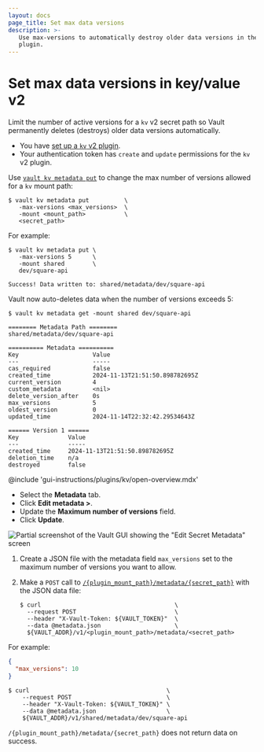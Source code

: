```yaml
---
layout: docs
page_title: Set max data versions
description: >-
   Use max-versions to automatically destroy older data versions in the kv v2
   plugin.
---
```


# Set max data versions in key/value v2

Limit the number of active versions for a `kv` v2 secret path so Vault
permanently deletes (destroys) older data versions automatically.

<Tip title="Assumptions">

- You have [set up a `kv` v2 plugin](/vault/docs/secrets/kv/kv-v2/setup). 
- Your authentication token has `create` and `update` permissions for the `kv`
  v2 plugin.

</Tip>

<Tabs>

<Tab heading="CLI" group="cli">

Use [`vault kv metadata put`](/vault/docs/command/kv/metadata) to change the max
number of versions allowed for a `kv` mount path: 

```shell-session
$ vault kv metadata put          \
   -max-versions <max_versions>  \
   -mount <mount_path>           \
   <secret_path>
```

For example: 

<CodeBlockConfig hideClipboard="true">

```shell-session
$ vault kv metadata put \
   -max-versions 5      \
   -mount shared        \
   dev/square-api

Success! Data written to: shared/metadata/dev/square-api
```
</CodeBlockConfig>


Vault now auto-deletes data when the number of versions exceeds 5:

<CodeBlockConfig hideClipboard="true" highlight="14">

```shell-session
$ vault kv metadata get -mount shared dev/square-api

======== Metadata Path ========
shared/metadata/dev/square-api

========== Metadata ==========
Key                     Value
---                     -----
cas_required            false
created_time            2024-11-13T21:51:50.898782695Z
current_version         4
custom_metadata         <nil>
delete_version_after    0s
max_versions            5
oldest_version          0
updated_time            2024-11-14T22:32:42.29534643Z

====== Version 1 ======
Key              Value
---              -----
created_time     2024-11-13T21:51:50.898782695Z
deletion_time    n/a
destroyed        false
```

</CodeBlockConfig>

</Tab>

<Tab heading="GUI" group="gui">

@include 'gui-instructions/plugins/kv/open-overview.mdx'

- Select the **Metadata** tab.
- Click **Edit metadata >**.
- Update the **Maximum number of versions** field.
- Click **Update**.

![Partial screenshot of the Vault GUI showing the "Edit Secret Metadata" screen](/img/gui/kv/edit-metadata.png)

</Tab>

<Tab heading="API" group="api">

1. Create a JSON file with the metadata field `max_versions` set to the maximum
   number of versions you want to allow.

1. Make a `POST` call to
   [`/{plugin_mount_path}/metadata/{secret_path}`](/vault/api-docs/secret/kv/kv-v2#create-update-metadata)
   with the JSON data file:
    ```shell-session
    $ curl                                      \
      --request POST                            \
      --header "X-Vault-Token: ${VAULT_TOKEN}"  \
      --data @metadata.json                     \
      ${VAULT_ADDR}/v1/<plugin_mount_path>/metadata/<secret_path>
    ```

For example:

<CodeBlockConfig hideClipboard="true">

```json
{
  "max_versions": 10
}
```

</CodeBlockConfig>

<CodeBlockConfig hideClipboard="true">

```shell-session
$ curl                                       \
    --request POST                           \
    --header "X-Vault-Token: ${VAULT_TOKEN}" \
    --data @metadata.json                    \
    ${VAULT_ADDR}/v1/shared/metadata/dev/square-api
```

`/{plugin_mount_path}/metadata/{secret_path}` does not return data on success.

</CodeBlockConfig>

</Tab>

</Tabs>